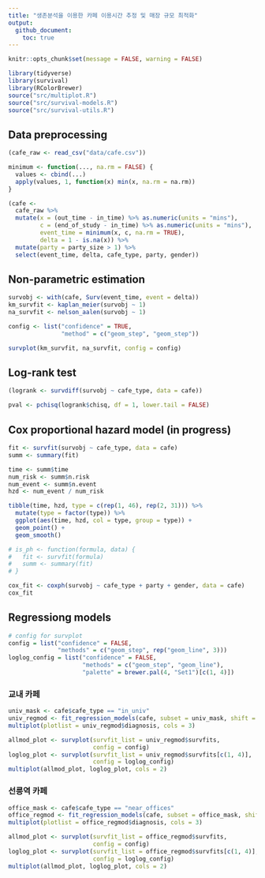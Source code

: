 ```yaml
---
title: "생존분석을 이용한 카페 이용시간 추정 및 매장 규모 최적화"
output: 
  github_document:
    toc: true
---
```


<!-- README.md is generated from README.Rmd. Please edit that file -->

```r
knitr::opts_chunk$set(message = FALSE, warning = FALSE)
```

```r
library(tidyverse)
library(survival)
library(RColorBrewer)
source("src/multiplot.R")
source("src/survival-models.R")
source("src/survival-utils.R")
```


## Data preprocessing

```r
(cafe_raw <- read_csv("data/cafe.csv"))
```

```r
minimum <- function(..., na.rm = FALSE) {
  values <- cbind(...)
  apply(values, 1, function(x) min(x, na.rm = na.rm))
}
```

```r
(cafe <- 
  cafe_raw %>% 
  mutate(x = (out_time - in_time) %>% as.numeric(units = "mins"),
         c = (end_of_study - in_time) %>% as.numeric(units = "mins"),
         event_time = minimum(x, c, na.rm = TRUE),
         delta = 1 - is.na(x)) %>% 
  mutate(party = party_size > 1) %>% 
  select(event_time, delta, cafe_type, party, gender))
```


## Non-parametric estimation

```r
survobj <- with(cafe, Surv(event_time, event = delta))
km_survfit <- kaplan_meier(survobj ~ 1)
na_survfit <- nelson_aalen(survobj ~ 1)

config <- list("confidence" = TRUE, 
               "method" = c("geom_step", "geom_step"))

survplot(km_survfit, na_survfit, config = config)
```


## Log-rank test

```r
(logrank <- survdiff(survobj ~ cafe_type, data = cafe))
```

```r
pval <- pchisq(logrank$chisq, df = 1, lower.tail = FALSE)
```


## Cox proportional hazard model (in progress)

```r
fit <- survfit(survobj ~ cafe_type, data = cafe)
summ <- summary(fit)

time <- summ$time
num_risk <- summ$n.risk
num_event <- summ$n.event
hzd <- num_event / num_risk

tibble(time, hzd, type = c(rep(1, 46), rep(2, 31))) %>% 
  mutate(type = factor(type)) %>% 
  ggplot(aes(time, hzd, col = type, group = type)) +
  geom_point() +
  geom_smooth()

# is_ph <- function(formula, data) {
#   fit <- survfit(formula)
#   summ <- summary(fit)
# }

cox_fit <- coxph(survobj ~ cafe_type + party + gender, data = cafe)
cox_fit
```


## Regressiong models

```r
# config for survplot
config = list("confidence" = FALSE,
              "methods" = c("geom_step", rep("geom_line", 3)))
loglog_config = list("confidence" = FALSE,
                     "methods" = c("geom_step", "geom_line"),
                     "palette" = brewer.pal(4, "Set1")[c(1, 4)])
```

### 교내 카페

```r
univ_mask <- cafe$cafe_type == "in_univ"
univ_regmod <- fit_regression_models(cafe, subset = univ_mask, shift = 5)
multiplot(plotlist = univ_regmod$diagnosis, cols = 3)
```

```r
allmod_plot <- survplot(survfit_list = univ_regmod$survfits, 
                        config = config)
loglog_plot <- survplot(survfit_list = univ_regmod$survfits[c(1, 4)], 
                        config = loglog_config)
multiplot(allmod_plot, loglog_plot, cols = 2)
```

### 선릉역 카페

```r
office_mask <- cafe$cafe_type == "near_offices"
office_regmod <- fit_regression_models(cafe, subset = office_mask, shift = 0)
multiplot(plotlist = office_regmod$diagnosis, cols = 3)
```

```r
allmod_plot <- survplot(survfit_list = office_regmod$survfits, 
                        config = config)
loglog_plot <- survplot(survfit_list = office_regmod$survfits[c(1, 4)], 
                        config = loglog_config)
multiplot(allmod_plot, loglog_plot, cols = 2)
```
